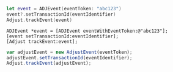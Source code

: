 <Tabs>
<Tab title="Swift" sync="swift">

```swift
let event = ADJEvent(eventToken: "abc123")
event?.setTransactionId(eventIdentifier)
Adjust.trackEvent(event)
```

</Tab>
<Tab title="Objective-C" sync="objc">

```objc
ADJEvent *event = [ADJEvent eventWithEventToken:@"abc123"];
[event setTransactionId:eventIdentifier];
[Adjust trackEvent:event];
```

</Tab>
<Tab title="Javascript" sync="js">

```js
var adjustEvent = new AdjustEvent(eventToken);
adjustEvent.setTransactionId(eventIdentifier);
Adjust.trackEvent(adjustEvent);
```

</Tab>
</Tabs>
